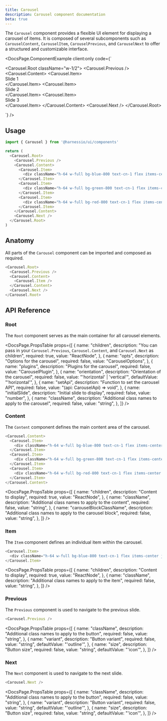 ```yaml
---
title: Carousel
description: Carousel component documentation
beta: true
---
```


The `Carousel` component provides a flexible UI element for displaying a carousel of items. It is composed of several subcomponents such as `CarouselContent`, `CarouselItem`, `CarouselPrevious`, and `CarouselNext` to offer a structured and customizable interface.


<DocsPage.ComponentExample
  client:only
  code={`<div className="flex items-center justify-center">
    <Carousel.Root className="w-1/2">
      <Carousel.Previous />
      <Carousel.Content>
        <Carousel.Item>
          <div className="h-64 w-full bg-blue-800 text-cn-1 flex items-center justify-center">Slide 1</div>
        </Carousel.Item>
        <Carousel.Item>
          <div className="h-64 w-full bg-green-800 text-cn-1 flex items-center justify-center">Slide 2</div>
        </Carousel.Item>
        <Carousel.Item>
          <div className="h-64 w-full bg-red-800 text-cn-1 flex items-center justify-center">Slide 3</div>
        </Carousel.Item>
      </Carousel.Content>
      <Carousel.Next />
    </Carousel.Root>
  </div>`}
/>

## Usage

```typescript jsx
import { Carousel } from '@harnessio/ui/components'

return (
  <Carousel.Root>
    <Carousel.Previous />
    <Carousel.Content>
      <Carousel.Item>
        <div className="h-64 w-full bg-blue-800 text-cn-1 flex items-center justify-center">Slide 1</div>
      </Carousel.Item>
      <Carousel.Item>
        <div className="h-64 w-full bg-green-800 text-cn-1 flex items-center justify-center">Slide 2</div>
      </Carousel.Item>
      <Carousel.Item>
        <div className="h-64 w-full bg-red-800 text-cn-1 flex items-center justify-center">Slide 3</div>
      </Carousel.Item>
    </Carousel.Content>
    <Carousel.Next />
  </Carousel.Root>
)
```

## Anatomy

All parts of the `Carousel` component can be imported and composed as required.

```typescript jsx
<Carousel.Root>
  <Carousel.Previous />
  <Carousel.Content>
    <Carousel.Item />
  </Carousel.Content>
  <Carousel.Next />
</Carousel.Root>
```

## API Reference

### Root

The `Root` component serves as the main container for all carousel elements.

<DocsPage.PropsTable
  props={[
    {
      name: "children",
      description:
        "You can pass in your `Carousel.Previous`, `Carousel.Content`, and `Carousel.Next` as children",
      required: true,
      value: "ReactNode",
    },
    {
      name: "opts",
      description: "Options for the carousel",
      required: false,
      value: "CarouselOptions",
    },
    {
      name: "plugins",
      description: "Plugins for the carousel",
      required: false,
      value: "CarouselPlugin",
    },
    {
      name: "orientation",
      description: "Orientation of the carousel",
      required: false,
      value: "'horizontal' | 'vertical'",
      defaultValue: "'horizontal'",
    },
    {
      name: "setApi",
      description: "Function to set the carousel API",
      required: false,
      value: "(api: CarouselApi) => void",
    },
    {
      name: "initialSlide",
      description: "Initial slide to display",
      required: false,
      value: "number",
    },
    {
      name: "className",
      description: "Additional class names to apply to the carousel",
      required: false,
      value: "string",
    },
  ]}
/>

### Content

The `Content` component defines the main content area of the carousel.

```typescript jsx
<Carousel.Content>
  <Carousel.Item>
    <div className="h-64 w-full bg-blue-800 text-cn-1 flex items-center justify-center">Slide 1</div>
  </Carousel.Item>
  <Carousel.Item>
    <div className="h-64 w-full bg-green-800 text-cn-1 flex items-center justify-center">Slide 2</div>
  </Carousel.Item>
  <Carousel.Item>
    <div className="h-64 w-full bg-red-800 text-cn-1 flex items-center justify-center">Slide 3</div>
  </Carousel.Item>
</Carousel.Content>
```

<DocsPage.PropsTable
  props={[
    {
      name: "children",
      description: "Content to display",
      required: true,
      value: "ReactNode",
    },
    {
      name: "className",
      description: "Additional class names to apply to the content",
      required: false,
      value: "string",
    },
    {
      name: "carouselBlockClassName",
      description: "Additional class names to apply to the carousel block",
      required: false,
      value: "string",
    },
  ]}
/>

### Item

The `Item` component defines an individual item within the carousel.

```typescript jsx
<Carousel.Item>
  <div className="h-64 w-full bg-blue-800 text-cn-1 flex items-center justify-center">Slide 1</div>
</Carousel.Item>
```

<DocsPage.PropsTable
  props={[
    {
      name: "children",
      description: "Content to display",
      required: true,
      value: "ReactNode",
    },
    {
      name: "className",
      description: "Additional class names to apply to the item",
      required: false,
      value: "string",
    },
  ]}
/>

### Previous

The `Previous` component is used to navigate to the previous slide.

```typescript jsx
<Carousel.Previous />
```

<DocsPage.PropsTable
  props={[
    {
      name: "className",
      description: "Additional class names to apply to the button",
      required: false,
      value: "string",
    },
    {
      name: "variant",
      description: "Button variant",
      required: false,
      value: "string",
      defaultValue: "'outline'",
    },
    {
      name: "size",
      description: "Button size",
      required: false,
      value: "string",
      defaultValue: "'icon'",
    },
  ]}
/>

### Next

The `Next` component is used to navigate to the next slide.

```typescript jsx
<Carousel.Next />
```

<DocsPage.PropsTable
  props={[
    {
      name: "className",
      description: "Additional class names to apply to the button",
      required: false,
      value: "string",
    },
    {
      name: "variant",
      description: "Button variant",
      required: false,
      value: "string",
      defaultValue: "'outline'",
    },
    {
      name: "size",
      description: "Button size",
      required: false,
      value: "string",
      defaultValue: "'icon'",
    },
  ]}
/>
